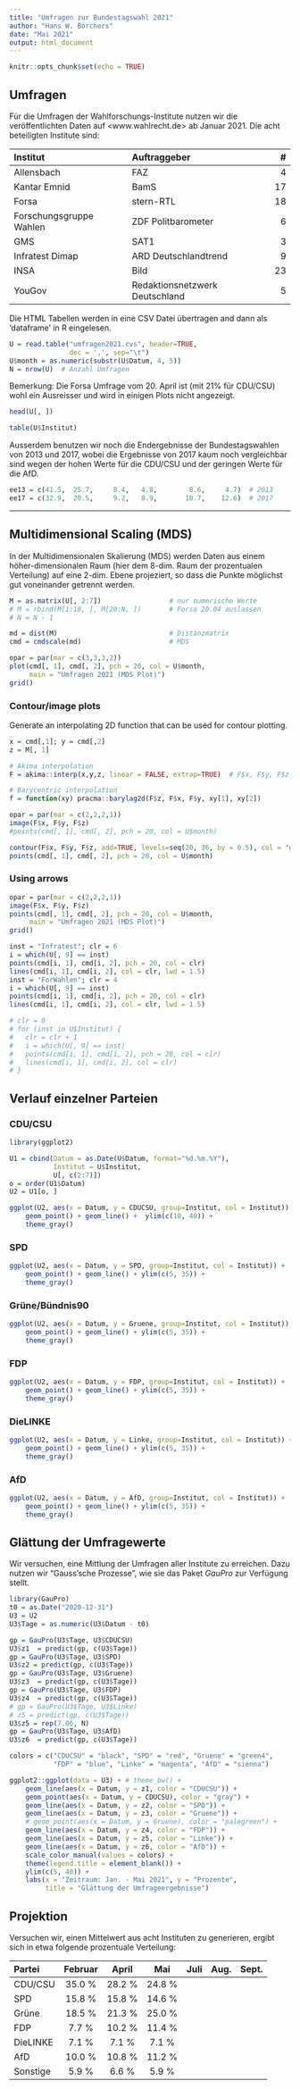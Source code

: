 ```yaml
---
title: "Umfragen zur Bundestagswahl 2021"
author: "Hans W. Borchers"
date: "Mai 2021"
output: html_document
---
```


```r
knitr::opts_chunk$set(echo = TRUE)
```

## Umfragen

Für die Umfragen der Wahlforschungs-Institute nutzen wir die veröffentlichten Daten auf \<www.wahlrecht.de\> ab Januar 2021. Die acht beteiligten Institute sind:

| Institut                 | Auftraggeber                    |   # |
|:-------------------------|:--------------------------------|----:|
| Allensbach               | FAZ                             |   4 |
| Kantar Emnid             | BamS                            |  17 |
| Forsa                    | stern-RTL                       |  18 |
| Forschungsgruppe Wahlen  | ZDF Politbarometer              |   6 |
| GMS                      | SAT1                            |   3 |
| Infratest Dimap          | ARD Deutschlandtrend            |   9 |
| INSA                     | Bild                            |  23 |
| YouGov                   | Redaktionsnetzwerk Deutschland  |   5 |

Die HTML Tabellen werden in eine CSV Datei übertragen and dann als 'dataframe' in R eingelesen.

```r
U = read.table("umfragen2021.cvs", header=TRUE,
               dec = ',', sep="\t")
U$month = as.numeric(substr(U$Datum, 4, 5))
N = nrow(U)  # Anzahl Umfragen
```

Bemerkung: Die Forsa Umfrage vom 20. April ist (mit 21% für CDU/CSU) wohl ein Ausreisser und wird in einigen Plots nicht angezeigt.

```r
head(U[, ])
```
```r
table(U$Institut)
```

Ausserdem benutzen wir noch die Endergebnisse der Bundestagswahlen von 2013 und 2017, wobei die Ergebnisse von 2017 kaum noch vergleichbar sind wegen der hohen Werte für die CDU/CSU und der geringen Werte für die AfD.

```r
ee13 = c(41.5,  25.7,	  8.4,	 4.8,	     8.6,	  4.7)  # 2013
ee17 = c(32.9,	20.5,	  9.2,	 8.9,	    10.7,	 12.6)  # 2017
```

------------------------------------------------------------------------

## Multidimensional Scaling (MDS)

In der Multidimensionalen Skalierung (MDS) werden Daten aus einem höher-dimensionalen Raum (hier dem 8-dim. Raum der prozentualen Verteilung) auf eine 2-dim. Ebene projeziert, so dass die Punkte möglichst gut voneinander getrennt werden.

```r
M = as.matrix(U[, 2:7])                 # nur numerische Werte
# M = rbind(M[1:18, ], M[20:N, ])       # Forsa 20.04 auslassen
# N = N - 1

md = dist(M)                            # Distanzmatrix
cmd = cmdscale(md)                      # MDS

opar = par(mar = c(3,3,3,2))
plot(cmd[, 1], cmd[, 2], pch = 20, col = U$month,
     main = "Umfragen 2021 (MDS Plot)")
grid()
```

### Contour/image plots

Generate an interpolating 2D function that can be used for contour plotting.

```r
x = cmd[,1]; y = cmd[,2]
z = M[, 1]

# Akima interpolation
F = akima::interp(x,y,z, linear = FALSE, extrap=TRUE)  # F$x, F$y, F$z

# Barycentric interpolation
f = function(xy) pracma::barylag2d(F$z, F$x, F$y, xy[1], xy[2])
```

```r
opar = par(mar = c(2,2,2,1))
image(F$x, F$y, F$z)
#points(cmd[, 1], cmd[, 2], pch = 20, col = U$month)

contour(F$x, F$y, F$z, add=TRUE, levels=seq(20, 36, by = 0.5), col = "gray")
points(cmd[, 1], cmd[, 2], pch = 20, col = U$month)
```

### Using arrows

```r
opar = par(mar = c(2,2,2,1))
image(F$x, F$y, F$z)
points(cmd[, 1], cmd[, 2], pch = 20, col = U$month,
     main = "Umfragen 2021 (MDS Plot)")
grid()

inst = "Infratest"; clr = 6
i = which(U[, 9] == inst)
points(cmd[i, 1], cmd[i, 2], pch = 20, col = clr)
lines(cmd[i, 1], cmd[i, 2], col = clr, lwd = 1.5)
inst = "ForWahlen"; clr = 4
i = which(U[, 9] == inst)
points(cmd[i, 1], cmd[i, 2], pch = 20, col = clr)
lines(cmd[i, 1], cmd[i, 2], col = clr, lwd = 1.5)

# clr = 0
# for (inst in U$Institut) {
#   clr = clr + 1
#   i = which(U[, 9] == inst)
#   points(cmd[i, 1], cmd[i, 2], pch = 20, col = clr)
#   lines(cmd[i, 1], cmd[i, 2], col = clr)
# }
```


## Verlauf einzelner Parteien

### CDU/CSU

```r
library(ggplot2)

U1 = cbind(Datum = as.Date(U$Datum, format="%d.%m.%Y"),
           Institut = U$Institut,
           U[, c(2:7)])
o = order(U1$Datum)
U2 = U1[o, ]

ggplot(U2, aes(x = Datum, y = CDUCSU, group=Institut, col = Institut)) + 
    geom_point() + geom_line() +  ylim(c(10, 40)) +
    theme_gray()
```

### SPD

```r
ggplot(U2, aes(x = Datum, y = SPD, group=Institut, col = Institut)) + 
    geom_point() + geom_line() + ylim(c(5, 35)) +
    theme_gray()
```

### Grüne/Bündnis90

```r
ggplot(U2, aes(x = Datum, y = Gruene, group=Institut, col = Institut)) + 
    geom_point() + geom_line() + ylim(c(5, 35)) +
    theme_gray()
```

### FDP

```r
ggplot(U2, aes(x = Datum, y = FDP, group=Institut, col = Institut)) + 
    geom_point() + geom_line() + ylim(c(5, 35)) +
    theme_gray()
```

### DieLINKE

```r
ggplot(U2, aes(x = Datum, y = Linke, group=Institut, col = Institut)) + 
    geom_point() + geom_line() + ylim(c(5, 35)) +
    theme_gray()
```

### AfD

```r
ggplot(U2, aes(x = Datum, y = AfD, group=Institut, col = Institut)) + 
    geom_point() + geom_line() + ylim(c(5, 35)) +
    theme_gray()
```


## Glättung der Umfragewerte

Wir versuchen, eine Mittlung der Umfragen aller Institute zu erreichen. Dazu nutzen wir "Gauss'sche Prozesse", wie sie das Paket *GauPro* zur Verfügung stellt.

```r
library(GauPro)
t0 = as.Date("2020-12-31")
U3 = U2
U3$Tage = as.numeric(U3$Datum - t0)

gp = GauPro(U3$Tage, U3$CDUCSU)
U3$z1  = predict(gp, c(U3$Tage))
gp = GauPro(U3$Tage, U3$SPD)
U3$z2 = predict(gp, c(U3$Tage))
gp = GauPro(U3$Tage, U3$Gruene)
U3$z3  = predict(gp, c(U3$Tage))
gp = GauPro(U3$Tage, U3$FDP)
U3$z4  = predict(gp, c(U3$Tage))
# gp = GauPro(U3$Tage, U3$Linke)
# z5 = predict(gp, c(U3$Tage))
U3$z5 = rep(7.06, N)
gp = GauPro(U3$Tage, U3$AfD)
U3$z6  = predict(gp, c(U3$Tage))

colors = c("CDUCSU" = "black", "SPD" = "red", "Gruene" = "green4", 
           "FDP" = "blue", "Linke" = "magenta", "AfD" = "sienna")

ggplot2::ggplot(data = U3) + # theme_bw() +
    geom_line(aes(x = Datum, y = z1, color = "CDUCSU")) + 
    geom_point(aes(x = Datum, y = CDUCSU), color = "gray") +
    geom_line(aes(x = Datum, y = z2, color = "SPD")) + 
    geom_line(aes(x = Datum, y = z3, color = "Gruene")) + 
    # geom_point(aes(x = Datum, y = Gruene), color = "palegreen") +
    geom_line(aes(x = Datum, y = z4, color = "FDP")) + 
    geom_line(aes(x = Datum, y = z5, color = "Linke")) + 
    geom_line(aes(x = Datum, y = z6, color = "AfD")) + 
    scale_color_manual(values = colors) +
    theme(legend.title = element_blank()) +
    ylim(c(5, 40)) +
    labs(x = "Zeitraum: Jan. - Mai 2021", y = "Prozente",
         title = "Glättung der Umfrageergebnisse")
```


## Projektion

Versuchen wir, einen Mittelwert aus acht Instituten zu generieren, ergibt sich in etwa folgende prozentuale Verteilung:

| Partei   | Februar | April   |  Mai    | Juli    | Aug.    | Sept.   |
|:---------|:-------:|:-------:|:-------:|:-------:|:-------:|:-------:|
| CDU/CSU  | 35.0  % | 28.2  % | 24.8  % |         |         |         |
| SPD      | 15.8  % | 15.8  % | 14.6  % |         |         |         |
| Grüne    | 18.5  % | 21.3  % | 25.0  % |         |         |         |
| FDP      |  7.7  % | 10.2  % | 11.4  % |         |         |         |
| DieLINKE |  7.1  % |  7.1  % |  7.1  % |         |         |         |
| AfD      | 10.0  % | 10.8  % | 11.2  % |         |         |         |
| Sonstige |  5.9  % |  6.6  % |  5.9  % |         |         |         |
